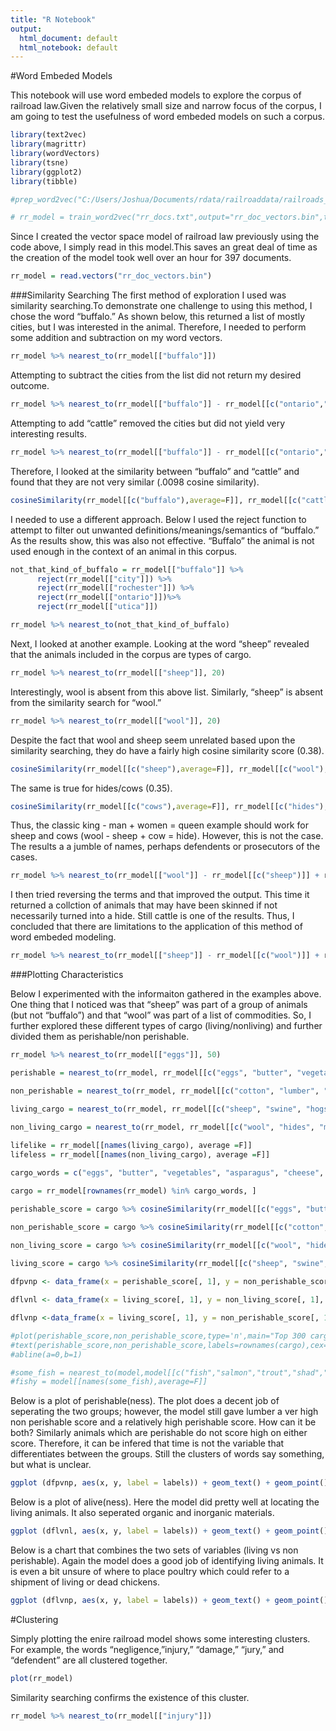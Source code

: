 ```yaml
---
title: "R Notebook"
output:
  html_document: default
  html_notebook: default
---
```


#Word Embeded Models

This notebook will use word embeded models to explore the corpus of railroad law.Given the relatively small size and narrow focus of the corpus, I am going to test the usefulness of word embeded models on such a corpus.
```r
library(text2vec)
library(magrittr)
library(wordVectors)
library(tsne)
library(ggplot2)
library(tibble)
```

```r
#prep_word2vec("C:/Users/Joshua/Documents/rdata/railroaddata/railroads_documents","rr_docs.txt",lowercase=T) 

```

```r
# rr_model = train_word2vec("rr_docs.txt",output="rr_doc_vectors.bin",threads = 6,vectors = 100,window=12)
```
Since I created the vector space model of railroad law previously using the code above, I simply read in this model.This saves an great deal of time as the creation of the model took well over an hour for 397 documents. 
```r
rr_model = read.vectors("rr_doc_vectors.bin")
```
###Similarity Searching
The first method of exploration I used was similarity searching.To demonstrate one challenge to using this method, I chose the word "buffalo." As shown below, this returned a list of mostly cities, but I was interested in the animal. Therefore, I needed to perform some addition and subtraction on my word vectors.
```r
rr_model %>% nearest_to(rr_model[["buffalo"]])
```


Attempting to subtract the cities from the list did not return my desired outcome. 
```r
rr_model %>% nearest_to(rr_model[["buffalo"]] - rr_model[[c("ontario","rochester")]])

```
Attempting to add "cattle" removed the cities but did not yield very interesting results. 
```r
rr_model %>% nearest_to(rr_model[["buffalo"]] - rr_model[[c("ontario","rochester")]] + rr_model[["cattle"]])
```
Therefore, I looked at the similarity between "buffalo" and "cattle" and found that they are not very similar (.0098 cosine similarity).
```r
cosineSimilarity(rr_model[[c("buffalo"),average=F]], rr_model[[c("cattle"), average=F]])

```
I needed to use a different approach. Below I used the reject function to attempt to filter out unwanted definitions/meanings/semantics of "buffalo." As the results show, this was also not effective. "Buffalo" the animal is not used enough in the context of an animal in this corpus. 
```r
not_that_kind_of_buffalo = rr_model[["buffalo"]] %>%
      reject(rr_model[["city"]]) %>% 
      reject(rr_model[["rochester"]]) %>%   
      reject(rr_model[["ontario"]])%>%   
      reject(rr_model[["utica"]]) 

rr_model %>% nearest_to(not_that_kind_of_buffalo)
```

Next, I looked at another example.
Looking at the word "sheep" revealed that the animals included in the corpus are types of cargo. 
```r
rr_model %>% nearest_to(rr_model[["sheep"]], 20)
```
Interestingly, wool is absent from this above list. Similarly, "sheep" is absent from the similarity search for "wool."

```r
rr_model %>% nearest_to(rr_model[["wool"]], 20)
```


Despite the fact that wool and sheep seem unrelated based upon the similarity searching, they do have a fairly high cosine similarity score (0.38). 
```r
cosineSimilarity(rr_model[[c("sheep"),average=F]], rr_model[[c("wool"), average=F]])
```
The same is true for hides/cows (0.35).
```r
cosineSimilarity(rr_model[[c("cows"),average=F]], rr_model[[c("hides"), average=F]])

```

Thus, the classic king - man + women = queen example should work for sheep and cows (wool - sheep + cow = hide). However, this is not the case. The results a a jumble of names, perhaps defendents or prosecutors of the cases. 

```r
rr_model %>% nearest_to(rr_model[["wool"]] - rr_model[[c("sheep")]] + rr_model[["cow"]], 25)
```
I then tried reversing the terms and that improved the output. This time it returned a collction of animals that may have been skinned if not necessarily turned into a hide. Still cattle is one of the results. Thus, I concluded that there are limitations to the application of this method of word embeded modeling. 
```r
rr_model %>% nearest_to(rr_model[["sheep"]] - rr_model[[c("wool")]] + rr_model[["hide"]])
```

###Plotting Characteristics

Below I experimented with the informaiton gathered in the examples above. One thing that I noticed was that "sheep" was part of a group of animals (but not "buffalo") and that "wool" was part of a list of commodities. So, I further explored these different types of cargo (living/nonliving) and further divided them as perishable/non perishable. 

```r
rr_model %>% nearest_to(rr_model[["eggs"]], 50)

perishable = nearest_to(rr_model, rr_model[[c("eggs", "butter", "vegetables", "asparagus", "cheese", "lettuce", "potatoes", "peas", "margarine", "oranges", "beans", "beef", "lemons", "beeries", "cabbage", "peaches", "peaches", "apples")]], 150)

non_perishable = nearest_to(rr_model, rr_model[[c("cotton", "lumber", "cement", "coal", "iron", "steel", "shingles", "lime", "turpentine", "petroleum", "fertilizer", "salt", "leather")]], 150)

living_cargo = nearest_to(rr_model, rr_model[[c("sheep", "swine", "hogs", "goats", "cattle", "cows", "pigs", "mules", "calves", "poultry")]], 150)

non_living_cargo = nearest_to(rr_model, rr_model[[c("wool", "hides", "meat", "cheese", "grain", "potatoes", "hay", "cotton", "four", "leather", "hops", "fruit", "vegetables", "sugar", "canned", "eggs", "stuffs", "dried", "groceries", "canned")]], 150)
                     
lifelike = rr_model[[names(living_cargo), average =F]]
lifeless = rr_model[[names(non_living_cargo), average =F]]

cargo_words = c("eggs", "butter", "vegetables", "asparagus", "cheese", "lettuce", "potatoes", "peas", "margarine", "oranges", "beans", "beef", "lemons", "beeries", "cabbage", "peaches", "peaches", "apples", "cotton", "lumber", "cement", "coal", "iron", "steel", "shingles", "lime", "turpentine", "petroleum", "fertilizer", "salt", "leather", "wool", "hides", "meat", "cheese", "grain", "potatoes", "hay", "cotton", "flour", "leather", "hops", "fruit", "vegetables", "sugar", "canned", "eggs", "stuffs", "dried", "groceries", "canned", "sheep", "swine", "hogs", "goats", "cattle", "cows", "pigs", "mules", "calves", "poultry")

cargo = rr_model[rownames(rr_model) %in% cargo_words, ]

perishable_score = cargo %>% cosineSimilarity(rr_model[[c("eggs", "butter", "vegetables", "asparagus", "cheese", "lettuce", "potatoes", "peas", "margarine", "oranges", "beans", "beef", "lemons", "beeries", "cabbage", "peaches", "peaches", "apples")]])

non_perishable_score = cargo %>% cosineSimilarity(rr_model[[c("cotton", "lumber", "cement", "coal", "iron", "steel", "shingles", "lime", "turpentine", "petroleum", "fertilizer", "salt", "leather")]])

non_living_score = cargo %>% cosineSimilarity(rr_model[[c("wool", "hides", "meat", "cheese", "grain", "potatoes", "hay", "cotton", "four", "leather", "hops", "fruit", "vegetables", "sugar", "canned", "eggs", "stuffs", "dried", "groceries", "canned")]])
                                              
living_score = cargo %>% cosineSimilarity(rr_model[[c("sheep", "swine", "hogs", "goats", "cattle", "cows", "pigs", "mules", "calves", "poultry")]]) 

dfpvnp <- data_frame(x = perishable_score[, 1], y = non_perishable_score[, 1], labels = rownames(cargo))

dflvnl <- data_frame(x = living_score[, 1], y = non_living_score[, 1], labels = rownames(cargo))

dflvnp <-data_frame(x = living_score[, 1], y = non_perishable_score[, 1], labels = rownames(cargo))

#plot(perishable_score,non_perishable_score,type='n',main="Top 300 cargo words plotted by their similarity to perishable\n(x axis) and non perishable (y axis).")
#text(perishable_score,non_perishable_score,labels=rownames(cargo),cex=.7) 
#abline(a=0,b=1)

#some_fish = nearest_to(model,model[[c("fish","salmon","trout","shad","flounder","carp","roe","eels")]],150)
#fishy = model[[names(some_fish),average=F]]
```
Below is a plot of perishable(ness). The plot does a decent job of seperating the two groups; however, the model still gave lumber a ver high non perishable score and a relatively high perishable score. How can it be both? Similarly animals which are perishable do not score high on either score. Therefore, it can be infered that time is not the variable that differentiates between the groups. Still the clusters of words say something, but what is unclear.
```r
ggplot (dfpvnp, aes(x, y, label = labels)) + geom_text() + geom_point() + coord_equal() + xlab("Perishable Score") + ylab("Non Perishable Score") + ggtitle("Perishable(ness)") + geom_abline(intercept = 0, slope = 1)

```

Below is a plot of alive(ness). Here the model did pretty well at locating the living animals. It also seperated organic and inorganic materials. 
```r
ggplot (dflvnl, aes(x, y, label = labels)) + geom_text() + geom_point() + coord_equal() + xlab("Living Score") + ylab("Not Living Score") + ggtitle("Alive(ness)") 
```
Below is a chart that combines the two sets of variables (living vs non perishable). Again the model does a good job of identifying living animals. It is even a bit unsure of where to place poultry which could refer to a shipment of living or dead chickens. 
```r

ggplot (dflvnp, aes(x, y, label = labels)) + geom_text() + geom_point() + coord_equal() + xlab("Living Score") + ylab("Not Perishable") + ggtitle("Alive but Not Perishable?") 

```

#Clustering

Simply plotting the enire railroad model shows some interesting clusters. For example, the words "negligence, "injury," "damage," "jury," and "defendent" are all clustered together.
```r
plot(rr_model)
```


Similarity searching confirms the existence of this cluster.
```r
rr_model %>% nearest_to(rr_model[["injury"]])
```




